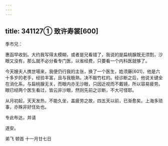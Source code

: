 ```yaml
---
---
---
```

title: 341127① 致许寿裳[600]
---




季巿兄：

惠函早收到。大约我写得太模糊，或者是兄看错了，我说的是扁桃腺既无须割，沙眼又没有，那么就不必分看专门医，以省经费，只要看一个内科医就够了。

今天嫂夫人携世瑒来，我便仍行我的主张，换了一个医生，姓须藤[601]，他是六十多岁的老手，经验丰富，且与我极熟，决不敲竹杠的。经诊断之后，他说关键全在消化系，与扁桃腺无关，而眼内亦无沙眼，只因近视而不戴镜，所以容易疲劳。眼已经两个医生看过，皆云非沙眼，然则先前之诊断，不大可怪耶。

从月初起，天天发热，不能久坐，盖疲劳之故，四五天以前，已渐愈矣。上海多琐事，亦殊非好住处也。

专此布达，并请

道安。

弟飞 顿首 十一月廿七日